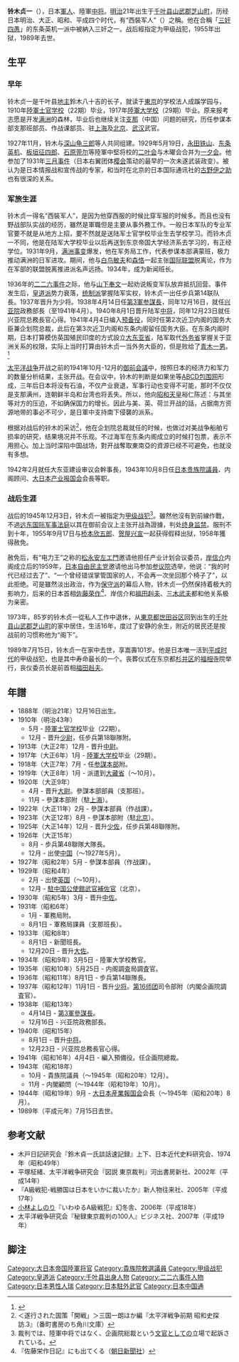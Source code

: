 {{Infobox military person
|honorific_prefix=鈴木 貞一
|name=[[File:Suzuki_Teiichi.jpg|File:Suzuki Teiichi.jpg]]
|native_name=鈴木 貞一
|native_name_lang=jpn
|birth_date={{birth date|1888|12|16}}
|death_date={{death date and age|1989|7|15|1888|12|16}}
|birth_place= {{EOJ}} [[千叶县|千叶县]][[山武郡|山武郡]][[芝山町|芝山町]]
|death_place={{JPN}} [[千叶县|千叶县]][[山武郡|山武郡]][[芝山町|芝山町]]
|image=
|image_size=
|caption= 
|nickname=“西服军人”
|allegiance= {{EOJ}}
|branch=[[File:War_flag_of_the_Imperial_Japanese_Army.svg|22x20px]] [[大日本帝国陆军|大日本帝国陆军]]
|serviceyears=1910－1941年
|rank=陸軍[[中将|中将]]
|awards=
}}
'''铃木贞一'''（{{bd|1888年|12月16日|1989年|7月15日|}}），日本[[軍人|軍人]]、陸軍[[中将|中将]]。[[明治|明治]]21年出生于[[千叶县|千叶县]][[山武郡|山武郡]][[芝山町|芝山町]]，历经日本明治、大正、昭和、平成四个时代，有“西裝军人”（{{lang|ja|背広を着た軍人}}）之稱。他在合稱「[[東條英機|三奸四愚]]」的东条英机一派中被納入三奸之一。战后經指定为甲级战犯，1955年出狱，1989年去世。

== 生平 ==
=== 早年 ===
铃木贞一是千叶县[[地主|地主]]鈴木八十吉的长子，就读于[[東京府|東京]]的学校法人成蹊学园与{{tsl|ja|京北中学校・高等学校||京北中学校}}，1910年[[日本陸軍士官学校|陸軍士官学校]]（22期）毕业，1917年[[日本陆军大学|陸軍大学校]]（29期）毕业。原来报考志愿是开发[[满洲|满洲]]的森林，毕业后也继续关注[[支那|支那]]（中国）问题的研究，历任参谋本部支那班部员、作战课部员、驻[[上海市|上海]]及[[北京市|北京]]、[[武汉市|武汉]]武官。

1927年11月，铃木与[[深山龟三郎|深山龟三郎]]等人共同组建{{tsl|ja|木曜会 (日本陸軍)|木曜会}}。1929年5月19日，[[永田铁山|永田铁山]]、[[东条英机|东条英机]]、[[板垣征四郎|板垣征四郎]]、[[石原莞尔|石原莞尔]]等陸軍中堅将校的[[二叶会|二叶会]]与木曜会合并为[[一夕会|一夕会]]。他参加了1931年[[三月事件|三月事件]]（日本右翼团体[[樱会|樱会]]策动的最早的一次未遂武装政变）。被认为是日本情报战和宣传战的专家，和当时在北京的日本国际通讯社的[[古野伊之助|古野伊之助]]也有很深的关系。
=== 军旅生涯 ===
铃木贞一得名“西裝军人”，是因为他穿西服的时候比穿军服的时候多。而且也没有野战部队实战的经历，雖然是軍職但是主要从事外務工作。一般日本军队的专业军官要不就是从地方上招，要不然就是送陆军士官学校毕业生去学校学习。而铃木贞一不同，他是在陆军大学校毕业以后再送到东京帝国大学经济系去学习的，有正经学位。1931年9月，[[满洲事变|满洲事变]]爆发，他在军务局工作，代表参谋本部满蒙班，极力推动满洲的日军进攻。期间，他与[[白鸟敏夫|白鸟敏夫]]和[[森恪|森恪]]一起主张[[国际联盟|国际联盟]]脱离论，作为在军部的联盟脱离推进派名声远扬。1934年，成为新闻班长。

1936年的[[二二六事件|二二六事件]]之际，他与[[山下奉文|山下奉文]]一起劝说叛变军队放弃抵抗回营。事件发生后，[[皇道派|皇道派]]势力衰落，[[统制派|统制派]]掌握陆军实权，铃木贞一出任步兵第14联队長。1937年晋升为少将。1938年4月14日任[[第3军_(日本陆军)|第3軍]][[参謀長|参謀長]]，同年12月16日，就任[[兴亚院|兴亚院]]政務部長（至1941年4月）。1940年8月1日晋升陆军[[中将|中将]]，同年12月23日就任兴亚院总務長官心得。1941年4月4日编入[[预备役|预备役]]，同时任第2次近卫内阁的国务大臣兼企划院总裁，此后在第3次近卫内阁和东条内阁留任国务大臣。在东条内阁时期，日本打算模仿英国殖民印度的方式設立[[大东亚省|大东亚省]]，陆军取代[[日本外務省|外务省]]掌握关于亚洲关系的权限，实际上当时打算由铃木贞一当外务大臣的，但是败给了[[青木一男|青木一男]]。<ref>{{Cite web |url=http://cgi2.nhk.or.jp/shogenarchives/jpnews/movie.cgi?das_id=D0001300457_00000&seg_number=007 |title=日本ニュース第72号｜NHK戦争証言アーカイブス |accessdate=2014-07-08 |archive-date=2019-07-01 |archive-url=https://web.archive.org/web/20190701184609/https://www.nhk.or.jp/archives/shogenarchives/?das_id=D0001300457_00000&seg_number=007 |dead-url=no }}</ref>

[[太平洋战争|太平洋战争]]开战之前的1941年10月-12月的[[御前会議|御前会議]]中，按照日本的经济力和军力的数量分析结果，主张开战。在会议中，铃木的判断是如果坐等[[ABCD包围网|ABCD包围网]]形成，三年后日本将没有石油，不仅产业衰退，军事行动也变得不可能，那时不仅仅是支那满州，连朝鲜半岛和台湾也将丢失。所以，他向[[昭和天皇|昭和天皇]]裕仁陈述：与其坐等对方的压迫，不如确保国力的增长。因此与美、英、荷兰开战的話，占据南方资源地带的事必不可少，是日軍中支持南下侵襲的派系。

根据对战后的铃木的采访<ref>＜遂行された国策「開戦」＞三国一朗ほか編『太平洋戦争前期 昭和史探訪.3』（番町書房のち角川文庫）</ref>，他在企划院总裁就任的时候，也做过对美战争船舶亏损率的研究，结果境况并不乐观。不过海军在东条内阁成立的时候打包票，表示不用担心。加上当时深陷中国战场，對开战奪取東南亞的資源已经不可避免，也就没有多想。

1942年2月就任大东亚建设审议会幹事長，1943年10月8日任[[日本贵族院|日本贵族院]][[国会议员|議員]]、内阁顾问、[[大日本产业报国会|大日本产业报国会]]会長等职。

=== 战后生涯 ===
战后的1945年12月3日，铃木贞一被指定为[[甲级战犯|甲级战犯]]<ref>裁判では、陸軍中将ではなく、企画院総裁という[[文官|文官]]としての立場で起訴されている。</ref>。雖然他沒有到前線作戰，不過[[远东国际军事法庭|远东国际军事法庭]]以其在御前会议上主张开战為證據，判处[[终身监禁|终身监禁]]。服刑不到十年，1955年9月17日与[[桥本欣五郎|桥本欣五郎]]、[[贺屋兴宣|贺屋兴宣]]一起获得假释出狱，1958年獲得赦免。

赦免后，有“电力王”之称的[[松永安左エ門|松永安左エ門]]邀请他担任产业计划会议委员，[[岸信介|岸信介]]内阁成立后的1959年，[[日本自由民主党|日本自由民主党]]邀请他出马参加[[参议院|参议院]]选举，他说：“我的时代已经过去了”、“一个曾经错误掌管国家的人，不会再一次坐回那个椅子了”，以此拒绝。可是雖然淡出政治，作为[[保守派|保守派]]的幕后人物，铃木贞一仍然保持着极大的影响力，后来的日本首相[[佐藤荣作|佐藤荣作]]<ref>『佐藤栄作日記』にも出てくる（[[朝日新聞社|朝日新聞社]]）</ref>、岸信介和[[福田赳夫|福田赳夫]]、[[三木武夫|三木武夫]]都和他关系极为亲密。

1973年，85岁的铃木贞一從私人工作中退休，从[[東京都|東京都]][[世田谷区|世田谷区]]回到出生的[[千叶县|千叶县]][[山武郡|山武郡]][[芝山町|芝山町]]的家中居住，生活16年，度过了安静的余生，附近的居民还是按战前的习惯称他为“阁下”。

1989年7月15日，铃木贞一在家中去世，享嵩壽101岁。他是日本唯一活到[[平成时代|平成时代]]的甲级战犯，也是其中寿命最长的一个。丧葬仪式在东京都[[杉并区|杉并区]]的[[福相寺|福相寺]]院举行，丧仪委员长是前首相[[福田赳夫|福田赳夫]]。

== 年譜 ==
*1888年（明治21年）12月16日出生。
*1910年（明治43年）
**5月 - [[陸軍士官学校_(日本)|陸軍士官学校]]毕业（22期）。
**12月 - 晋升[[少尉|少尉]]，任步兵第18聯隊附。
*1913年（大正2年）12月 - 晋升[[中尉|中尉]]。
*1917年（大正6年）1月 - [[陸軍大学校|陸軍大学校]]毕业（29期）。
*1918年（大正7年）7月 - 任[[参謀本部_(日本)|参謀本部]]附。
*1919年（大正8年）1月 - 派遣到[[大藏省|大藏省]]（～10月）。
*1920年（大正9年）
**4月 - 晋升[[大尉|大尉]]。參謀本部部員（支那班）。
**11月 - 參謀本部附（駐[[上海市|上海]]）。
*1922年（大正11年）2月 - 參謀本部員（作战課）。
*1923年（大正12年）8月 - 參謀本部附（駐[[北京市|北京]]）。
*1925年（大正14年）12月 - 晋升[[少佐|少佐]]，任步兵第48聯隊附。
*1926年（大正15年）
**8月 - 步兵第48聯隊大隊長。
**12月 - 出使[[中国|中国]]（～1927年5月）。
*1927年（昭和2年）5月 - 參謀本部員（作战課）。
*1929年（昭和4年）
**2月 - 出使[[英国|英国]]（～10月）。
**12月 - [[日本駐華大使館|駐中国公使館]][[駐外武官|武官補佐官]]（北京）。
*1930年（昭和5年）3月 - 晋升[[中佐|中佐]]。
*1931年（昭和6年）
**1月 - 軍務局附。
**8月1日 - 軍務局課員（支那班長）。
*1933年（昭和8年）
**8月1日 - 新聞班長。
**12月20日 - 晋升[[大佐|大佐]]。
*1934年（昭和9年）3月5日 - 陸軍大学校教官。
*1935年（昭和10年）5月25日 - 内阁調査局調査官。
*1936年（昭和11年）8月1日 - 步兵第14聯隊長。
*1937年（昭和12年）11月1日 - 晋升[[少将|少将]]。[[第16师团|第16师团]]司令部附（内閣企画院調査官）。
*1938年（昭和13年）
**4月14日 - [[第3军_(日本陆军)|第3軍]][[參謀|參謀長]]。
**12月16日 - 兴亚院政務部長。
*1940年（昭和15年）
**8月1日 - 晋升[[中将|中将]]。
**12月23日 - 兴亚院总務長官心得。
*1941年（昭和16年）4月4日 - 編入預備役。任企画院總裁。
*1943年（昭和18年）
**10月 - 貴族院議員（～1945年（昭和20年）12月）。
**11月 - 内閣顧問（～1944年（昭和19年）10月）。
*1944年（昭和19年）9月 - [[大日本産業報国会|大日本産業報国会]]会長（～1945年（昭和20年）8月）。
*1989年（平成元年）7月15日去世。

== 参考文献 ==
*木戸日記研究会『鈴木貞一氏談話速記録』上下、日本近代史料研究会、1974年（昭和49年）
*平塚柾緒、太平洋戦争研究会『図説 東京裁判』河出書房新社、2002年（平成14年）
*『A級戦犯-戦勝国は日本をいかに裁いたか』新人物往来社、2005年（平成17年）
*[[小林よしのり|小林よしのり]]『いわゆるA級戦犯』幻冬舎、2006年（平成18年）
*太平洋戦争研究会『秘録東京裁判の100人』ビジネス社、2007年（平成19年）

== 脚注 ==
{{Reflist}}

{{226}}
{{远东国际军事法庭}}

{{DEFAULTSORT:Suzuki Teiichi}}
[[Category:大日本帝国陸軍将官|Category:大日本帝国陸軍将官]]
[[Category:貴族院敕選議員|Category:貴族院敕選議員]]
[[Category:甲级战犯|Category:甲级战犯]]
[[Category:皇道派|Category:皇道派]]
[[Category:千叶县出身人物|Category:千叶县出身人物]]
[[Category:二二六事件人物|Category:二二六事件人物]]
[[Category:日本男性人瑞|Category:日本男性人瑞]]
[[Category:日本駐外武官|Category:日本駐外武官]]
[[Category:日本中国通|Category:日本中国通]]